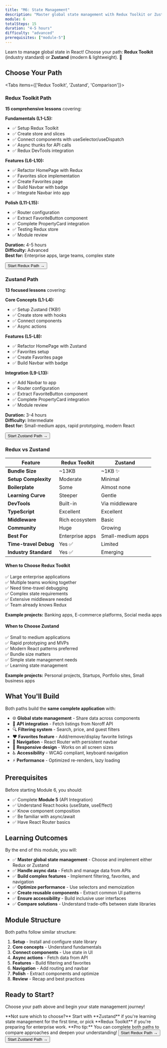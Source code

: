 ```yaml
---
title: "M6: State Management"
description: "Master global state management with Redux Toolkit or Zustand"
module: 6
totalSteps: 15
duration: "4-5 hours"
difficulty: "advanced"
prerequisites: ["module-5"]
---
```




Learn to manage global state in React! Choose your path: **Redux Toolkit** (industry standard) or **Zustand** (modern & lightweight). 🌟

## Choose Your Path

<Tabs items={['Redux Toolkit', 'Zustand', 'Comparison']}>

<Tab value="Redux Toolkit">

### Redux Toolkit Path

**15 comprehensive lessons** covering:

**Fundamentals (L1-L5):**
- ✅ Setup Redux Toolkit
- ✅ Create store and slices
- ✅ Connect components with useSelector/useDispatch
- ✅ Async thunks for API calls
- ✅ Redux DevTools integration

**Features (L6-L10):**
- ✅ Refactor HomePage with Redux
- ✅ Favorites slice implementation
- ✅ Create Favorites page
- ✅ Build Navbar with badge
- ✅ Integrate Navbar into app

**Polish (L11-L15):**
- ✅ Router configuration
- ✅ Extract FavoriteButton component
- ✅ Complete PropertyCard integration
- ✅ Testing Redux store
- ✅ Module review

**Duration:** 4-5 hours  
**Difficulty:** Advanced  
**Best for:** Enterprise apps, large teams, complex state

  <Link href="/docs/react/m6/redux">
   <Button asChild>
      Start Redux Path →
   </Button>
  </Link>

</Tab>

<Tab value="Zustand">

### Zustand Path

**13 focused lessons** covering:

**Core Concepts (L1-L4):**
- ✅ Setup Zustand (1KB!)
- ✅ Create store with hooks
- ✅ Connect components
- ✅ Async actions

**Features (L5-L8):**
- ✅ Refactor HomePage with Zustand
- ✅ Favorites setup
- ✅ Create Favorites page
- ✅ Build Navbar with badge

**Integration (L9-L13):**
- ✅ Add Navbar to app
- ✅ Router configuration
- ✅ Extract FavoriteButton component
- ✅ Complete PropertyCard integration
- ✅ Module review

**Duration:** 3-4 hours  
**Difficulty:** Intermediate  
**Best for:** Small-medium apps, rapid prototyping, modern React

  <Link href="/docs/react/m6/zustand">
   <Button asChild>
      Start Zustand Path →
   </Button>
   </Link>

</Tab>

<Tab value="Comparison">

### Redux vs Zustand

| Feature | Redux Toolkit | Zustand |
|---------|--------------|---------|
| **Bundle Size** | ~13KB | ~1KB ✨ |
| **Setup Complexity** | Moderate | Minimal |
| **Boilerplate** | Some | Almost none |
| **Learning Curve** | Steeper | Gentle |
| **DevTools** | Built-in | Via middleware |
| **TypeScript** | Excellent | Excellent |
| **Middleware** | Rich ecosystem | Basic |
| **Community** | Huge | Growing |
| **Best For** | Enterprise apps | Small-medium apps |
| **Time-travel Debug** | Yes ✅ | Limited |
| **Industry Standard** | Yes ✅ | Emerging |

#### When to Choose Redux Toolkit

✅ Large enterprise applications  
✅ Multiple teams working together  
✅ Need time-travel debugging  
✅ Complex state requirements  
✅ Extensive middleware needed  
✅ Team already knows Redux  

**Example projects:** Banking apps, E-commerce platforms, Social media apps

#### When to Choose Zustand

✅ Small to medium applications  
✅ Rapid prototyping and MVPs  
✅ Modern React patterns preferred  
✅ Bundle size matters  
✅ Simple state management needs  
✅ Learning state management  

**Example projects:** Personal projects, Startups, Portfolio sites, Small business apps

</Tab>

</Tabs>

## What You'll Build

Both paths build the **same complete application** with:

- 🌐 **Global state management** - Share data across components
- 📡 **API integration** - Fetch listings from Noroff API
- 🔍 **Filtering system** - Search, price, and guest filters
- ❤️ **Favorites feature** - Add/remove/display favorite listings
- 🧭 **Navigation** - React Router with persistent navbar
- 📱 **Responsive design** - Works on all screen sizes
- ♿ **Accessibility** - WCAG compliant, keyboard navigation
- ⚡ **Performance** - Optimized re-renders, lazy loading

## Prerequisites

Before starting Module 6, you should:

- ✅ Complete **Module 5** (API Integration)
- ✅ Understand React hooks (useState, useEffect)
- ✅ Know component composition
- ✅ Be familiar with async/await
- ✅ Have React Router basics

## Learning Outcomes

By the end of this module, you will:

- ✅ **Master global state management** - Choose and implement either Redux or Zustand
- ✅ **Handle async data** - Fetch and manage data from APIs
- ✅ **Build complex features** - Implement filtering, favorites, and navigation
- ✅ **Optimize performance** - Use selectors and memoization
- ✅ **Create reusable components** - Extract common UI patterns
- ✅ **Ensure accessibility** - Build inclusive user interfaces
- ✅ **Compare solutions** - Understand trade-offs between state libraries

## Module Structure

Both paths follow similar structure:

1. **Setup** - Install and configure state library
2. **Core concepts** - Understand fundamentals
3. **Connect components** - Use state in UI
4. **Async actions** - Fetch data from API
5. **Features** - Build filtering and favorites
6. **Navigation** - Add routing and navbar
7. **Polish** - Extract components and optimize
8. **Review** - Recap and best practices

## Ready to Start?

Choose your path above and begin your state management journey!

<Callout type="info">
**Not sure which to choose?** Start with **Zustand** if you're learning state management for the first time, or pick **Redux Toolkit** if you're preparing for enterprise work.
</Callout>

<Callout type="tip">
**Pro tip:** You can complete both paths to compare approaches and deepen your understanding!
</Callout>


<Card className="flex justify-center">
   <Link href="/docs/react/m6/redux">
      <Button className="mx-2" asChild>
         Start Redux Path →
      </Button>
   </Link>
   <Link href="/docs/react/m6/zustand">
      <Button variant="secondary" className="mx-2" asChild>
         Start Zustand Path →
      </Button>
   </Link>
</Card>

   

